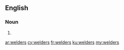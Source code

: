 ==English==

===Noun===
{{head|en|noun plural form}}

# {{plural of|welder|lang=en}}

[[ar:welders]]
[[cy:welders]]
[[fr:welders]]
[[ku:welders]]
[[my:welders]]